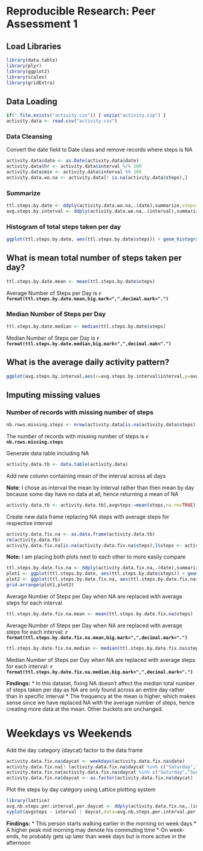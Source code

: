 # Reproducible Research: Peer Assessment 1

## Load Libraries
```r
library(data.table)
library(plyr)
library(ggplot2)
library(scales)
library(gridExtra)
```

## Data Loading
```r
if(! file.exists("activity.csv")) { unzip("activity.zip") }
activity.data <- read.csv("activity.csv")
```

### Data Cleansing
Convert the date field to Date class and remove records where steps is NA
```r
activity.data$date <- as.Date(activity.data$date)
activity.data$hr <- activity.data$interval %/% 100
activity.data$min <- activity.data$interval %% 100
activity.data.wo.na <- activity.data[! is.na(activity.data$steps),]
```
### Summarize 
```r
ttl.steps.by.date <- ddply(activity.data.wo.na,.(date),summarize,steps=sum(steps,rm.na=TRUE))
avg.steps.by.interval <- ddply(activity.data.wo.na,.(interval),summarize,steps=mean(steps))
```

### Histogram of total steps taken per day
```r
ggplot(ttl.steps.by.date, aes(ttl.steps.by.date$steps)) + geom_histogram(breaks=seq(min(ttl.steps.by.date$steps),max(ttl.steps.by.date$steps),by =500)) + labs(x="Number of Steps Taken per Day",y="Frequency",title="Histogram of Number of Steps Taken per Day")
```

## What is mean total number of steps taken per day?
```r
ttl.steps.by.date.mean <- mean(ttl.steps.by.date$steps)
```
Average Number of Steps per Day is **`r format(ttl.steps.by.date.mean,big.mark=",",decimal.mark=".")`**

### Median Number of Steps per Day
```r
ttl.steps.by.date.median <- median(ttl.steps.by.date$steps)
```
Median Number of Steps per Day is **`r format(ttl.steps.by.date.median,big.mark=",",decimal.mak=".")`**

## What is the average daily activity pattern?
```r
ggplot(avg.steps.by.interval,aes(x=avg.steps.by.interval$interval,y=avg.steps.by.interval$steps)) + geom_line(stat="identity") + labs(y="Average number of steps",x="Time of the day")
```

## Imputing missing values
### Number of records with missing number of steps
```r
nb.rows.missing.steps <- nrow(activity.data[is.na(activity.data$steps),])
```
The number of records with missing number of steps is **`r nb.rows.missing.steps`**

Generate data table including NA
```r
activity.data.tb <- data.table(activity.data)
```
Add new column containing mean of the interval across all days

**Note**: I chose as interval the mean by interval rather than then mean by day because some day have no data at all, hence returning a mean of NA
```r
activity.data.tb <- activity.data.tb[,avgsteps:=mean(steps,na.rm=TRUE),by=interval]
```
Create new data frame replacing NA steps with average steps for respective interval
```r
activity.data.fix.na <- as.data.frame(activity.data.tb)
rm(activity.data.tb)
activity.data.fix.na[is.na(activity.data.fix.na$steps),]$steps <- activity.data.fix.na[is.na(activity.data.fix.na$steps),]$avgsteps
```

**Note:** I am placing both plots next to each other to more easily compare
```r
ttl.steps.by.date.fix.na <- ddply(activity.data.fix.na,.(date),summarize,steps=sum(steps,rm.na=TRUE))
plot1 <- ggplot(ttl.steps.by.date, aes(ttl.steps.by.date$steps)) + geom_histogram(binwidth=500) + labs(x="Number of Steps Taken per Day",title="Without NA replaced")
plot2 <- ggplot(ttl.steps.by.date.fix.na, aes(ttl.steps.by.date.fix.na$steps)) + geom_histogram(binwidth=500) + labs(x="Number of Steps Taken per Day",title="With NA replaced by the Mean of Respective Interval")
grid.arrange(plot1,plot2)
```
Average Number of Steps per Day when NA are replaced with average steps for each interval
```r
ttl.steps.by.date.fix.na.mean <- mean(ttl.steps.by.date.fix.na$steps)
```
Average Number of Steps per Day when NA are replaced with average steps for each interval: **`r format(ttl.steps.by.date.fix.na.mean,big.mark=",",decimal.mark=".")`**

```r
ttl.steps.by.date.fix.na.median <- median(ttl.steps.by.date.fix.na$steps)
```
Median Number of Steps per Day when NA are replaced with average steps for each interval: **`r format(ttl.steps.by.date.fix.na.median,big.mark=",",decimal.mark=".")`**

**Findings:**
* In this dataset, fixing NA doesn't affect the median total number of steps taken per day as NA are only found across an entire day rather than in specific interval
* The frequency at the mean is higher, which makes sense since we have replaced NA with the average number of steps, hence creating more data at the mean. Other buckets are unchanged.

# Weekdays vs Weekends
Add the day category (daycat) factor to the data frame
```r
activity.data.fix.na$daycat <- weekdays(activity.data.fix.na$date)
activity.data.fix.na[! (activity.data.fix.na$daycat %in% c("Saturday","Sunday")),]$daycat <- "weekday"
activity.data.fix.na[activity.data.fix.na$daycat %in% c("Saturday","Sunday"),]$daycat <- "weekend"
activity.data.fix.na$daycat <- as.factor(activity.data.fix.na$daycat)
```
Plot the steps by day category using Lattice plotting system
```r
library(lattice)
avg.nb.steps.per.interval.per.daycat <- ddply(activity.data.fix.na,.(interval,daycat),summarize,avgsteps=mean(steps))
xyplot(avgsteps ~ interval | daycat,data=avg.nb.steps.per.interval.per.daycat,type="l",layout=c(1,2),ylab="Number of steps",xlab="Time of the day",scales=list(at=avg.nb.steps.per.interval.per.daycat$interval %/% 200 * 200,labels=paste(avg.nb.steps.per.interval.per.daycat$interval %/% 200 * 2,":00",sep="")))
```
**Findings:**
* This person starts walking earlier in the morning on week days
* A higher peak mid morning may denote his commuting time
* On week-ends, he probably gets up later than week days but is more active in the afternoon